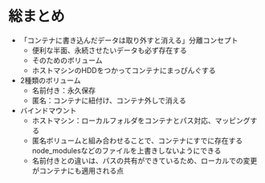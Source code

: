 # 総まとめ
- 「コンテナに書き込んだデータは取り外すと消える」分離コンセプト
  - 便利な半面、永続させたいデータも必ず存在する
  - そのためのボリューム
  - ホストマシンのHDDをつかってコンテナにまっぴんぐする
- 2種類のボリューム
  - 名前付き：永久保存
  - 匿名：コンテナに紐付け、コンテナ外しで消える
- バインドマウント
  - ホストマシン：ローカルフォルダをコンテナとパス対応、マッピングする
  - 匿名ボリュームと組み合わせることで、コンテナにすでに存在するnode_modulesなどのファイルを上書きしないようにできる
  - 名前付きとの違いは、パスの共有ができているため、ローカルでの変更がコンテナにも適用される点